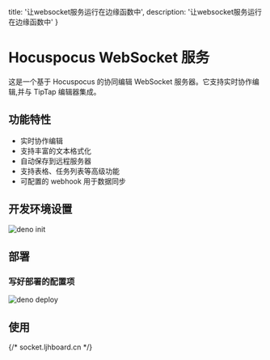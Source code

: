   title: '让websocket服务运行在边缘函数中',
  description: '让websocket服务运行在边缘函数中'
}

# Hocuspocus WebSocket 服务

这是一个基于 Hocuspocus 的协同编辑 WebSocket 服务器。它支持实时协作编辑,并与 TipTap 编辑器集成。

## 功能特性

- 实时协作编辑
- 支持丰富的文本格式化
- 自动保存到远程服务器
- 支持表格、任务列表等高级功能
- 可配置的 webhook 用于数据同步

## 开发环境设置

![deno init](./image.png)

## 部署

### 写好部署的配置项

![deno deploy](./image-1.png)

## 使用
{/* socket.ljhboard.cn */}
